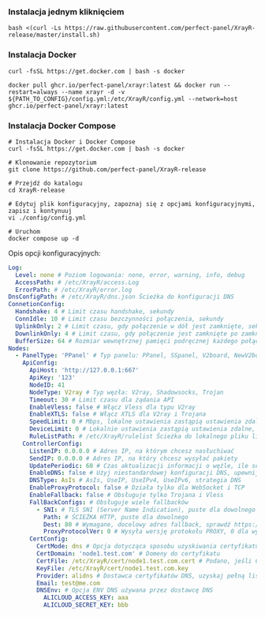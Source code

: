 ### Instalacja jednym kliknięciem

```shell
bash <(curl -Ls https://raw.githubusercontent.com/perfect-panel/XrayR-release/master/install.sh)
```

### Instalacja Docker

```
curl -fsSL https://get.docker.com | bash -s docker

docker pull ghcr.io/perfect-panel/xrayr:latest && docker run --restart=always --name xrayr -d -v ${PATH_TO_CONFIG}/config.yml:/etc/XrayR/config.yml --network=host ghcr.io/perfect-panel/xrayr:latest
```

### Instalacja Docker Compose

```
# Instalacja Docker i Docker Compose
curl -fsSL https://get.docker.com | bash -s docker

# Klonowanie repozytorium
git clone https://github.com/perfect-panel/XrayR-release

# Przejdź do katalogu
cd XrayR-release

# Edytuj plik konfiguracyjny, zapoznaj się z opcjami konfiguracyjnymi, zapisz i kontynuuj
vi ./config/config.yml

# Uruchom
docker compose up -d
```

Opis opcji konfiguracyjnych:

```yaml
Log:
  Level: none # Poziom logowania: none, error, warning, info, debug
  AccessPath: # /etc/XrayR/access.Log
  ErrorPath: # /etc/XrayR/error.log
DnsConfigPath: # /etc/XrayR/dns.json Ścieżka do konfiguracji DNS
ConnetionConfig:
  Handshake: 4 # Limit czasu handshake, sekundy
  ConnIdle: 10 # Limit czasu bezczynności połączenia, sekundy
  UplinkOnly: 2 # Limit czasu, gdy połączenie w dół jest zamknięte, sekundy
  DownlinkOnly: 4 # Limit czasu, gdy połączenie jest zamknięte po zamknięciu połączenia w górę, sekundy
  BufferSize: 64 # Rozmiar wewnętrznej pamięci podręcznej każdego połączenia, kB
Nodes:
  - PanelType: 'PPanel' # Typ panelu: PPanel, SSpanel, V2board, NewV2board, PMpanel, Proxypanel, V2RaySocks
    ApiConfig:
      ApiHost: 'http://127.0.0.1:667'
      ApiKey: '123'
      NodeID: 41
      NodeType: V2ray # Typ węzła: V2ray, Shadowsocks, Trojan
      Timeout: 30 # Limit czasu dla żądania API
      EnableVless: false # Włącz Vless dla typu V2ray
      EnableXTLS: false # Włącz XTLS dla V2ray i Trojana
      SpeedLimit: 0 # Mbps, lokalne ustawienia zastąpią ustawienia zdalne, 0 oznacza wyłączenie
      DeviceLimit: 0 # Lokalnie ustawienia zastąpią ustawienia zdalne, 0 oznacza wyłączenie
      RuleListPath: # /etc/XrayR/rulelist Ścieżka do lokalnego pliku listy reguł
    ControllerConfig:
      ListenIP: 0.0.0.0 # Adres IP, na którym chcesz nasłuchiwać
      SendIP: 0.0.0.0 # Adres IP, na który chcesz wysyłać pakiety
      UpdatePeriodic: 60 # Czas aktualizacji informacji o węźle, ile sekund.
      EnableDNS: false # Użyj niestandardowej konfiguracji DNS, upewnij się, że poprawnie ustawisz dns.json
      DNSType: AsIs # AsIs, UseIP, UseIPv4, UseIPv6, strategia DNS
      EnableProxyProtocol: false # Działa tylko dla WebSocket i TCP
      EnableFallback: false # Obsługuje tylko Trojana i Vless
      FallBackConfigs: # Obsługuje wiele fallbacków
        - SNI: # TLS SNI (Server Name Indication), puste dla dowolnego
          Path: # ŚCIEŻKA HTTP, puste dla dowolnego
          Dest: 80 # Wymagane, docelowy adres fallback, sprawdź https://xtls.github.io/config/fallback/ po szczegóły.
          ProxyProtocolVer: 0 # Wysyła wersję protokołu PROXY, 0 dla wyłączenia
      CertConfig:
        CertMode: dns # Opcja dotycząca sposobu uzyskiwania certyfikatu: none, file, http, dns. Wybór "none" wymusi wyłączenie konfiguracji tls.
        CertDomain: 'node1.test.com' # Domeny do certyfikatu
        CertFile: /etc/XrayR/cert/node1.test.com.cert # Podano, jeśli CertMode to file
        KeyFile: /etc/XrayR/cert/node1.test.com.key
        Provider: alidns # Dostawca certyfikatów DNS, uzyskaj pełną listę wsparcia tutaj: https://go-acme.github.io/lego/dns/
        Email: test@me.com
        DNSEnv: # Opcja ENV DNS używana przez dostawcę DNS
          ALICLOUD_ACCESS_KEY: aaa
          ALICLOUD_SECRET_KEY: bbb
```



<Giscus />
